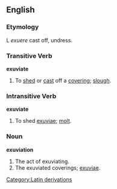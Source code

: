 ==English==

===Etymology===
L ''exuere'' cast off, undress.

===Transitive Verb===
'''exuviate'''
#To [[shed]] or [[cast]] off a [[covering]]; [[slough]].

===Intransitive Verb===
'''exuviate'''
#To shed [[exuviae]]; [[molt]].

===Noun===
'''exuviation'''
#The act of exuviating.
#The exuviated coverings; [[exuviae]].

[[Category:Latin derivations]]